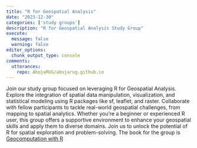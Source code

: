 ```yaml
---
title: "R for Geospatial Analysis"
date: "2023-12-30"
categories: ['study groups']
description: "R for Geospatial Analysis Study Group"
execute: 
  message: false
  warning: false
editor_options: 
  chunk_output_type: console
comments:
  utterances:
    repo: AbujaRUG/abujarug.github.io
---
```


Join our study group focused on leveraging R for Geospatial Analysis. Explore the integration of spatial data manipulation, visualization, and statistical modeling using R packages like sf, leaflet, and raster. Collaborate with fellow participants to tackle real-world geospatial challenges, from mapping to spatial analytics. Whether you're a beginner or experienced R user, this group offers a supportive environment to enhance your geospatial skills and apply them to diverse domains. Join us to unlock the potential of R for spatial exploration and problem-solving. The book for the group is [Geocomputation with R](https://r.geocompx.org/)
